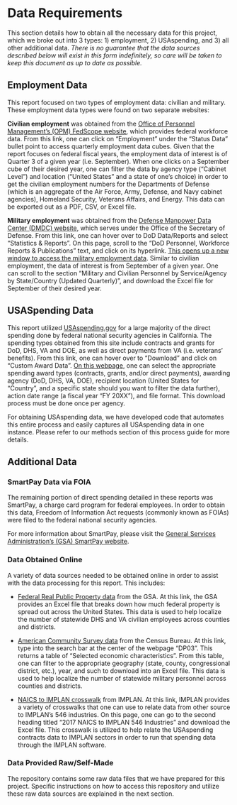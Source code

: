 # Data Requirements 

This section details how to obtain all the necessary data for this project, which we broke out into 3 types: 1) employment, 2) USAspending, and 3) all other additional data. *There is no guarantee that the data sources described below will exist in this form indefinitely, so care will be taken to keep this document as up to date as possible.* 

## Employment Data 

This report focused on two types of employment data: civilian and military. These employment data types were found on two separate websites:

**Civilian employment** was obtained from the [Office of Personnel Management's (OPM) FedScope website](https://www.fedscope.opm.gov/), which provides federal workforce data. From this link, one can click on "Employment" under the "Status Data" bullet point to access quarterly employment data cubes. Given that the report focuses on federal fiscal years, the employment data of interest is of Quarter 3 of a given year (i.e. September). When one clicks on a September cube of their desired year, one can filter the data by agency type ("Cabinet Level") and location ("United States" and a state of one's choice) in order to get the civilian employment numbers for the Departments of Defense (which is an aggregate of the Air Force, Army, Defense, and Navy cabinet agencies), Homeland Security, Veterans Affairs, and Energy. This data can be exported out as a PDF, CSV, or Excel file. 

**Military employment** was obtained from the [Defense Manpower Data Center (DMDC) website](https://dwp.dmdc.osd.mil/dwp/app/main), which serves under the Office of the Secretary of Defense. From this link, one can hover over to DoD Data/Reports and select "Statistics & Reports". On this page, scroll to the "DoD Personnel, Workforce Reports & Publications" text, and click on its hyperlink. [This opens up a new window to access the military employment data](https://dwp.dmdc.osd.mil/dwp/app/DoD-data-reports/workforce-reports). Similar to civilian employment, the data of interest is from September of a given year. One can scroll to the section "Military and Civilian Personnel by Service/Agency by State/Country (Updated Quarterly)", and download the Excel file for September of their desired year. 

## USASpending Data 
This report utilized [USAspending.gov](https://www.usaspending.gov/) for a large majority of the direct spending done by federal national security agencies in California. The spending types obtained from this site include contracts and grants for DoD, DHS, VA and DOE, as well as direct payments from VA (i.e. veterans' benefits). From this link, one can hover over to "Download" and click on "Custom Award Data". [On this webpage](https://www.usaspending.gov/download_center/custom_award_data), one can select the appropriate spending award types (contracts, grants, and/or direct payments), awarding agency (DoD, DHS, VA, DOE), recipient location (United States for "Country", and a specific state should you want to filter the data further), action date range (a fiscal year "FY 20XX"), and file format. This download process must be done once per agency. 

For obtaining USAspending data, we have developed code that automates this entire process and easily captures all USAspending data in one instance. Please refer to our methods section of this process guide for more details. 

## Additional Data 

### SmartPay Data via FOIA 

The remaining portion of direct spending detailed in these reports was SmartPay, a charge card program for federal employees. In order to obtain this data, Freedom of Information Act requests (commonly known as FOIAs) were filed to the federal national security agencies. 

For more information about SmartPay, please visit the [General Services Administration's (GSA) SmartPay website](https://www.gsa.gov/travel/plan-book/gsa-smartpay). 

### Data Obtained Online 

A variety of data sources needed to be obtained online in order to assist with the data processing for this report. This includes: 

- [Federal Real Public Property data](https://www.gsa.gov/policy-regulations/policy/real-property-policy/asset-management/federal-real-property-profile-frpp/federal-real-property-public-data-set) from the GSA. At this link, the GSA provides an Excel file that breaks down how much federal property is spread out across the United States. This data is used to help localize the number of statewide DHS and VA civilian employees across counties and districts. 

- [American Community Survey data](https://data.census.gov/cedsci/) from the Census Bureau. At this link, type into the search bar at the center of the webpage "DP03". This returns a table of "Selected economic characteristics". From this table, one can filter to the appropriate geography (state, county, congressional district, etc.), year, and such to download into an Excel file. This data is used to help localize the number of statewide military personnel across counties and districts. 

- [NAICS to IMPLAN crosswalk](https://support.implan.com/hc/en-us/articles/360034896614-546-Industries-Conversions-Bridges-Construction-2018-Data) from IMPLAN. At this link, IMPLAN provides a variety of crosswalks that one can use to relate data from other source to IMPLAN's 546 industries. On this page, one can go to the second heading titled "2017 NAICS to IMPLAN 546 Industries" and download the Excel file. This crosswalk is utilized to help relate the USAspending contracts data to IMPLAN sectors in order to run that spending data through the IMPLAN software.

### Data Provided Raw/Self-Made

The repository contains some raw data files that we have prepared for this project. Specific instructions on how to access this repository and utilize these raw data sources are explained in the next section.

